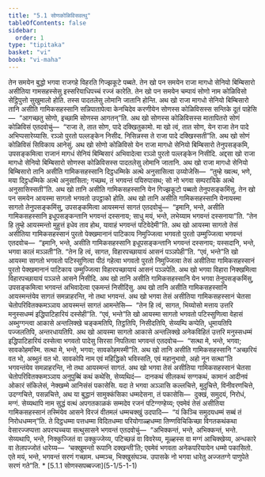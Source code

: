 ```yaml
---
title: "5.1 सोणकोळिविसवत्थु"
tableOfContents: false
sidebar:
  order: 1
type: "tipitaka"
basket: "vi"
book: "vi-maha"
---
```



<DynamicBreadcrumb />

<Division number="242" book="vi-maha">

<Paragraph number="1127" book="vi-maha">
तेन समयेन बुद्धो भगवा राजगहे विहरति गिज्झकूटे पब्बते. तेन खो पन समयेन राजा मागधो सेनियो बिम्बिसारो असीतिया गामसहस्सेसु इस्सरियाधिपच्चं रज्जं कारेति. तेन खो पन समयेन चम्पायं सोणो नाम कोळिविसो सेट्ठिपुत्तो सुखुमालो होति. तस्स पादतलेसु लोमानि जातानि होन्ति. अथ खो राजा मागधो सेनियो बिम्बिसारो तानि असीति गामिकसहस्सानि सन्निपातापेत्वा केनचिदेव करणीयेन सोणस्स कोळिविसस्स सन्तिके दूतं पाहेसि—  “आगच्छतु सोणो, इच्छामि सोणस्स आगतन्”ति. अथ खो सोणस्स कोळिविसस्स मातापितरो सोणं कोळिविसं एतदवोचुं—  “राजा ते, तात सोण, पादे दक्खितुकामो. मा खो त्वं, तात सोण, येन राजा तेन पादे अभिप्पसारेय्यासि. रञ्ञो पुरतो पल्लङ्केन निसीद. निसिन्नस्स ते राजा पादे दक्खिस्सती”ति. अथ खो सोणं कोळिविसं सिविकाय आनेसुं. अथ खो सोणो कोळिविसो येन राजा मागधो सेनियो बिम्बिसारो तेनुपसङ्कमि, उपसङ्कमित्वा राजानं मागधं सेनियं बिम्बिसारं अभिवादेत्वा रञ्ञो पुरतो पल्लङ्केन निसीदि. अद्दसा खो राजा मागधो सेनियो बिम्बिसारो सोणस्स कोळिविसस्स पादतलेसु लोमानि जातानि. अथ खो राजा मागधो सेनियो बिम्बिसारो तानि असीति गामिकसहस्सानि दिट्ठधम्मिके अत्थे अनुसासित्वा उय्योजेसि—  “तुम्हे ख्वत्थ, भणे, मया दिट्ठधम्मिके अत्थे अनुसासिता; गच्छथ, तं भगवन्तं पयिरुपासथ; सो नो भगवा सम्परायिके अत्थे अनुसासिस्सती”ति.


</Paragraph>

<Paragraph number="1128" book="vi-maha">
अथ खो तानि असीति गामिकसहस्सानि येन गिज्झकूटो पब्बतो तेनुपसङ्कमिंसु. तेन खो पन समयेन आयस्मा सागतो भगवतो उपट्ठाको होति. अथ खो तानि असीति गामिकसहस्सानि येनायस्मा सागतो तेनुपसङ्कमिंसु, उपसङ्कमित्वा आयस्मन्तं सागतं एतदवोचुं—  “इमानि, भन्ते, असीति गामिकसहस्सानि इधूपसङ्कन्तानि भगवन्तं दस्सनाय; साधु मयं, भन्ते, लभेय्याम भगवन्तं दस्सनाया”ति. “तेन हि तुम्हे आयस्मन्तो मुहुत्तं इधेव ताव होथ, यावाहं भगवन्तं पटिवेदेमी”ति. अथ खो आयस्मा सागतो तेसं असीतिया गामिकसहस्सानं पुरतो पेक्खमानानं पाटिकाय निमुज्जित्वा भगवतो पुरतो उम्मुज्जित्वा भगवन्तं एतदवोच—  “इमानि, भन्ते, असीति गामिकसहस्सानि इधूपसङ्कन्तानि भगवन्तं दस्सनाय; यस्सदानि, भन्ते, भगवा कालं मञ्ञती”ति. “तेन हि त्वं, सागत, विहारपच्छायायं आसनं पञ्ञपेही”ति. “एवं, भन्ते”ति खो आयस्मा सागतो भगवतो पटिस्सुणित्वा पीठं गहेत्वा भगवतो पुरतो निमुज्जित्वा तेसं असीतिया गामिकसहस्सानं पुरतो पेक्खमानानं पाटिकाय उम्मुज्जित्वा विहारपच्छायायं आसनं पञ्ञपेति. अथ खो भगवा विहारा निक्खमित्वा विहारपच्छायायं पञ्ञत्ते आसने निसीदि. अथ खो तानि असीति गामिकसहस्सानि येन भगवा तेनुपसङ्कमिंसु, उपसङ्कमित्वा भगवन्तं अभिवादेत्वा एकमन्तं निसीदिंसु. अथ खो तानि असीति गामिकसहस्सानि आयस्मन्तंयेव सागतं समन्नाहरन्ति, नो तथा भगवन्तं. अथ खो भगवा तेसं असीतिया गामिकसहस्सानं चेतसा चेतोपरिवितक्कमञ्ञाय आयस्मन्तं सागतं आमन्तेसि—  “तेन हि त्वं, सागत, भिय्योसो मत्ताय उत्तरि मनुस्सधम्मं इद्धिपाटिहारियं दस्सेही”ति. “एवं, भन्ते”ति खो आयस्मा सागतो भगवतो पटिस्सुणित्वा वेहासं अब्भुग्गन्त्वा आकासे अन्तलिक्खे चङ्कमतिपि, तिट्ठतिपि, निसीदतिपि, सेय्यम्पि कप्पेति, धूमायतिपि पज्जलतिपि, अन्तरधायतिपि. अथ खो आयस्मा सागतो आकासे अन्तलिक्खे अनेकविहितं उत्तरि मनुस्सधम्मं इद्धिपाटिहारियं दस्सेत्वा भगवतो पादेसु सिरसा निपतित्वा भगवन्तं एतदवोच—  “सत्था मे, भन्ते, भगवा; सावकोहमस्मि. सत्था मे, भन्ते, भगवा; सावकोहमस्मी”ति. अथ खो तानि असीति गामिकसहस्सानि “अच्छरियं वत भो, अब्भुतं वत भो. सावकोपि नाम एवं महिद्धिको भविस्सति, एवं महानुभावो, अहो नून सत्था”ति भगवन्तंयेव समन्नाहरन्ति, नो तथा आयस्मन्तं सागतं.


</Paragraph>

<Paragraph number="1129" book="vi-maha">
अथ खो भगवा तेसं असीतिया गामिकसहस्सानं चेतसा चेतोपरिवितक्कमञ्ञाय अनुपुब्बिं कथं कथेसि, सेय्यथिदं—  दानकथं सीलकथं सग्गकथं, कामानं आदीनवं ओकारं संकिलेसं, नेक्खम्मे आनिसंसं पकासेसि. यदा ते भगवा अञ्ञासि कल्लचित्ते, मुदुचित्ते, विनीवरणचित्ते, उदग्गचित्ते, पसन्नचित्ते, अथ या बुद्धानं सामुक्कंसिका धम्मदेसना, तं पकासेसि—  दुक्खं, समुदयं, निरोधं, मग्गं. सेय्यथापि नाम सुद्धं वत्थं अपगतकाळकं सम्मदेव रजनं पटिग्गण्हेय्य; एवमेवं तेसं असीतिया गामिकसहस्सानं तस्मिंयेव आसने विरजं वीतमलं धम्मचक्खुं उदपादि—  “यं किञ्चि समुदयधम्मं सब्बं तं निरोधधम्मन्”ति. ते दिट्ठधम्मा पत्तधम्मा विदितधम्मा परियोगाळ्हधम्मा तिण्णविचिकिच्छा विगतकथंकथा वेसारज्जप्पत्ता अपरप्पच्चया सत्थुसासने भगवन्तं एतदवोचुं—  “अभिक्कन्तं, भन्ते, अभिक्कन्तं, भन्ते. सेय्यथापि, भन्ते, निक्कुज्जितं वा उक्कुज्जेय्य, पटिच्छन्नं वा विवरेय्य, मूळ्हस्स वा मग्गं आचिक्खेय्य, अन्धकारे वा तेलपज्जोतं धारेय्य—  ‘चक्खुमन्तो रूपानि दक्खन्ती’ति; एवमेवं भगवता अनेकपरियायेन धम्मो पकासितो. एते मयं, भन्ते, भगवन्तं सरणं गच्छाम. धम्मञ्च, भिक्खुसंघञ्च. उपासके नो भगवा धारेतु अज्जतग्गे पाणुपेते सरणं गते”ति.

</Paragraph>
</Division>

<TableOfContents book="vi-maha" section="5.1">
* [5.1.1 सोणस्सपब्बज्जा](5-1/5-1-1)
</TableOfContents>